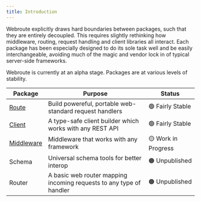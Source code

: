 ```yaml
---
title: Introduction
---
```



Webroute explicitly draws hard boundaries between packages, such that they are entirely decoupled. This requires slightly rethinking how middleware, routing, request handling and client libraries all interact. Each package has been especially designed to do its sole task well and be easily interchangeable, avoiding much of the magic and vendor lock in of typical server-side frameworks.

<Callout type="warn">
  Webroute is currently at an alpha stage. Packages are at various levels of
  stability.
</Callout>

| Package                                  | Purpose                                                             | Status              |
| ---------------------------------------- | ------------------------------------------------------------------- | ------------------- |
| [Route](./docs/route/overview)           | Build powereful, portable web-standard request handlers             | 🟢 Fairly Stable    |
| [Client](./docs/client/overview)         | A type-safe client builder which works with any REST API            | 🟢 Fairly Stable    |
| [Middleware](./docs/middleware/overview) | Middleware that works with any framework                            | 🟡 Work in Progress |
| Schema                                   | Universal schema tools for better interop                           | 🟠 Unpublished      |
| Router                                   | A basic web router mapping incoming requests to any type of handler | 🟠 Unpublished      |
